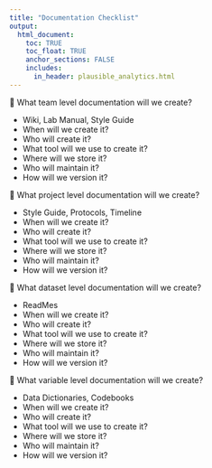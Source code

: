 ```yaml
---
title: "Documentation Checklist"
output: 
  html_document:
    toc: TRUE
    toc_float: TRUE
    anchor_sections: FALSE
    includes:
      in_header: plausible_analytics.html
---
```


🔲 What team level documentation will we create?

  - Wiki, Lab Manual, Style Guide
  - When will we create it?
  - Who will create it?
  - What tool will we use to create it?
  - Where will we store it?
  - Who will maintain it?
  - How will we version it?

🔲 What project level documentation will we create?
  
  - Style Guide, Protocols, Timeline
  - When will we create it?
  - Who will create it?
  - What tool will we use to create it?
  - Where will we store it?
  - Who will maintain it?
  - How will we version it?
  
🔲 What dataset level documentation will we create?

  - ReadMes
  - When will we create it?
  - Who will create it?
  - What tool will we use to create it?
  - Where will we store it?
  - Who will maintain it?
  - How will we version it?

🔲 What variable level documentation will we create?
  
  - Data Dictionaries, Codebooks
  - When will we create it?
  - Who will create it?
  - What tool will we use to create it?
  - Where will we store it?
  - Who will maintain it?
  - How will we version it?
